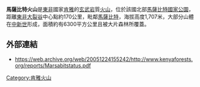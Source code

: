 {{Infobox mountain
| Name = 馬薩比特火山
| Photo = Marsabit.jpg
| photo_caption = 
| Elevation = 1,707米
| elevation_ref = 
| prominence = 
| Location = {{flag|Kenya}}
| coordinates = {{coord|2|19|N|37|58|E|type:mountain}}
| topo = 
| Type = [[盾狀火山|盾狀火山]]
| age = 
| Last eruption = 不詳
}}

'''馬薩比特火山'''是[[東非|東非]]國家[[肯雅|肯雅]]的[[玄武岩|玄武岩]]質[[火山|火山]]，位於該國北部[[馬薩比特國家公園|馬薩比特國家公園]]，距離[[東非大裂谷|東非大裂谷]]中心點約170公里，毗鄰[[馬薩比特|馬薩比特]]，海拔高度1,707米，大部分山體在[[中新世|中新世]]形成，面積約有6300平方公里且被大片森林所覆蓋。

==外部連結==
* https://web.archive.org/web/20051224155242/http://www.kenyaforests.org/reports/Marsabitstatus.pdf

[[Category:肯雅火山|Category:肯雅火山]]

{{Kenya-stub}}
